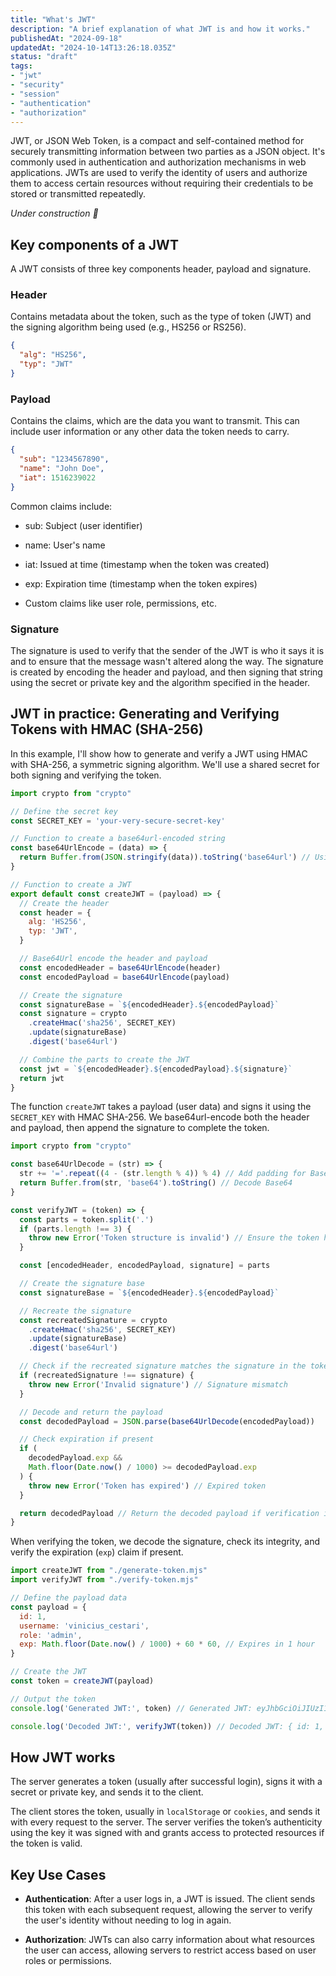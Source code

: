 ```yaml
---
title: "What's JWT"
description: "A brief explanation of what JWT is and how it works."
publishedAt: "2024-09-18"
updatedAt: "2024-10-14T13:26:18.035Z"
status: "draft"
tags: 
- "jwt"
- "security"
- "session"
- "authentication"
- "authorization"
---
```



JWT, or JSON Web Token, is a compact and self-contained method for securely transmitting information between two parties as a JSON object. It's commonly used in authentication and authorization mechanisms in web applications. JWTs are used to verify the identity of users and authorize them to access certain resources without requiring their credentials to be stored or transmitted repeatedly.

_Under construction 🚧_

## Key components of a JWT

A JWT consists of three key components header, payload and signature.

### Header

Contains metadata about the token, such as the type of token (JWT) and the signing algorithm being used (e.g., HS256 or RS256).

```json
{
  "alg": "HS256",
  "typ": "JWT"
}
```

### Payload

Contains the claims, which are the data you want to transmit. This can include user information or any other data the token needs to carry.

```json
{
  "sub": "1234567890",
  "name": "John Doe",
  "iat": 1516239022
}
```

Common claims include:

- sub: Subject (user identifier)

- name: User's name

- iat: Issued at time (timestamp when the token was created)

- exp: Expiration time (timestamp when the token expires)

- Custom claims like user role, permissions, etc.

### Signature

The signature is used to verify that the sender of the JWT is who it says it is and to ensure that the message wasn't altered along the way. The signature is created by encoding the header and payload, and then signing that string using the secret or private key and the algorithm specified in the header.

## JWT in practice:  Generating and Verifying Tokens with HMAC (SHA-256)

In this example, I'll show how to generate and verify a JWT using HMAC with SHA-256, a symmetric signing algorithm. We'll use a shared secret for both signing and verifying the token.

```js title="generate-token.mjs" showLineNumbers 
import crypto from "crypto"

// Define the secret key
const SECRET_KEY = 'your-very-secure-secret-key'

// Function to create a base64url-encoded string
const base64UrlEncode = (data) => {
  return Buffer.from(JSON.stringify(data)).toString('base64url') // Using base64url for JWT
}

// Function to create a JWT
export default const createJWT = (payload) => {
  // Create the header
  const header = {
    alg: 'HS256',
    typ: 'JWT',
  }

  // Base64Url encode the header and payload
  const encodedHeader = base64UrlEncode(header)
  const encodedPayload = base64UrlEncode(payload)

  // Create the signature
  const signatureBase = `${encodedHeader}.${encodedPayload}`
  const signature = crypto
    .createHmac('sha256', SECRET_KEY)
    .update(signatureBase)
    .digest('base64url')

  // Combine the parts to create the JWT
  const jwt = `${encodedHeader}.${encodedPayload}.${signature}`
  return jwt
}
```

The function `createJWT` takes a payload (user data) and signs it using the `SECRET_KEY` with HMAC SHA-256. We base64url-encode both the header and payload, then append the signature to complete the token.

```js title="verify-token.mjs" showLineNumbers 
import crypto from "crypto"

const base64UrlDecode = (str) => {
  str += '='.repeat((4 - (str.length % 4)) % 4) // Add padding for Base64 decoding
  return Buffer.from(str, 'base64').toString() // Decode Base64
}

const verifyJWT = (token) => {
  const parts = token.split('.')
  if (parts.length !== 3) {
    throw new Error('Token structure is invalid') // Ensure the token has three parts
  }

  const [encodedHeader, encodedPayload, signature] = parts

  // Create the signature base
  const signatureBase = `${encodedHeader}.${encodedPayload}`

  // Recreate the signature
  const recreatedSignature = crypto
    .createHmac('sha256', SECRET_KEY)
    .update(signatureBase)
    .digest('base64url')

  // Check if the recreated signature matches the signature in the token
  if (recreatedSignature !== signature) {
    throw new Error('Invalid signature') // Signature mismatch
  }

  // Decode and return the payload
  const decodedPayload = JSON.parse(base64UrlDecode(encodedPayload))

  // Check expiration if present
  if (
    decodedPayload.exp &&
    Math.floor(Date.now() / 1000) >= decodedPayload.exp
  ) {
    throw new Error('Token has expired') // Expired token
  }

  return decodedPayload // Return the decoded payload if verification is successful
}
```

When verifying the token, we decode the signature, check its integrity, and verify the expiration (`exp`) claim if present.

```js title="app.mjs" showLineNumbers 
import createJWT from "./generate-token.mjs"
import verifyJWT from "./verify-token.mjs"

// Define the payload data
const payload = {
  id: 1,
  username: 'vinicius_cestari',
  role: 'admin',
  exp: Math.floor(Date.now() / 1000) + 60 * 60, // Expires in 1 hour
}

// Create the JWT
const token = createJWT(payload)

// Output the token
console.log('Generated JWT:', token) // Generated JWT: eyJhbGciOiJIUzI1NiIsInR5cCI6IkpXVCJ9.eyJpZCI6MSwidXNlcm5hbWUiOiJ2aW5pY2l1c19jZXN0YXJpIiwicm9sZSI6ImFkbWluIiwiZXhwIjoxNzI4NjU0NjU5fQ.YdPCLiejG39jzG3sT8Lcx1NpZ-qNzhKL9kjfwXqybow

console.log('Decoded JWT:', verifyJWT(token)) // Decoded JWT: { id: 1, username: 'vinicius_cestari', role: 'admin', exp: 1728655348 }
```

## How JWT works

The server generates a token (usually after successful login), signs it with a secret or private key, and sends it to the client.

The client stores the token, usually in <ExternalLink href="https://developer.mozilla.org/en-US/docs/Web/API/Window/localStorage">`localStorage`</ExternalLink> or <ExternalLink href="https://developer.mozilla.org/en-US/docs/Web/HTTP/Cookies">`cookies`</ExternalLink>, and sends it with every request to the server.
The server verifies the token’s authenticity using the key it was signed with and grants access to protected resources if the token is valid.

## Key Use Cases

- **Authentication**: After a user logs in, a JWT is issued. The client sends this token with each subsequent request, allowing the server to verify the user's identity without needing to log in again.

- **Authorization**: JWTs can also carry information about what resources the user can access, allowing servers to restrict access based on user roles or permissions.


